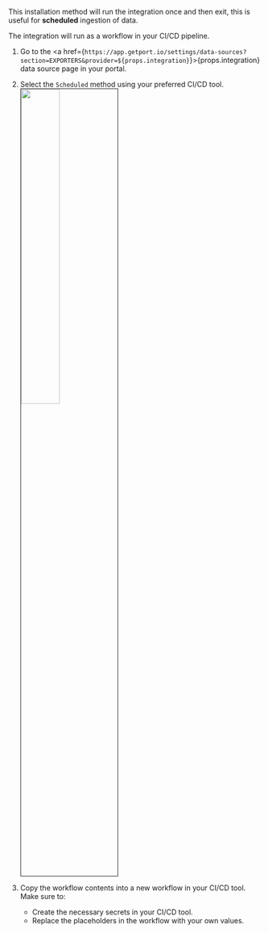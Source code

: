 This installation method will run the integration once and then exit, this is useful for **scheduled** ingestion of data.

The integration will run as a workflow in your CI/CD pipeline.  

1. Go to the <a href={`https://app.getport.io/settings/data-sources?section=EXPORTERS&provider=${props.integration}`}>{props.integration} data source page</a> in your portal.

2. Select the `Scheduled` method using your preferred CI/CD tool.
    <img src="/img/sync-data-to-catalog/scheduledCiMethod.png" width="40%" border='1px' />

3. Copy the workflow contents into a new workflow in your CI/CD tool. Make sure to:
    - Create the necessary secrets in your CI/CD tool.
    - Replace the placeholders in the workflow with your own values.
